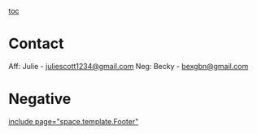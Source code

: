 [[toc]]
=Contact= 
Aff: Julie - [[mailto:juliescott1234@gmail.com|juliescott1234@gmail.com]]
Neg: Becky - [[mailto:bexgbn@gmail.com|bexgbn@gmail.com]]
= = 

=Negative= 

[[include page="space.template.Footer"]]